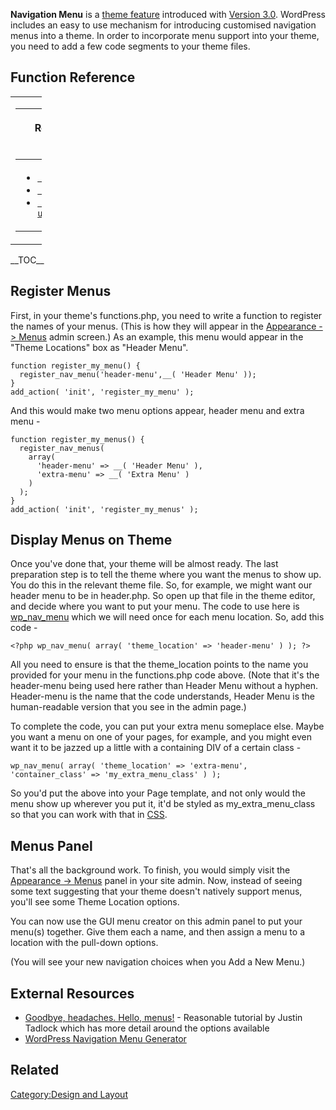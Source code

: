 {{Languages|
{{en|Navigation Menus}}
{{ja|Navigation Menus}}
{{sk|Navigačné menu}}
{{zh-cn|导航菜单}}
}}

'''Navigation Menu''' is a [[Theme Features|theme feature]] introduced with [[Version 3.0]].  WordPress includes an easy to use mechanism for introducing customised navigation menus into a theme.  In order to incorporate menu support into your theme, you need to add a few code segments to your theme files.

== Function Reference ==

{| cellspacing="10" width="100%"
|- valign="top"
| width="50%" |

{| class="widefat"
|- style="background:#464646; color:#d7d7d7;"
! '''Register Navigation Menu'''
|-
|
* <tt>[[Function Reference/register_nav_menus | register_nav_menus()]]</tt>
* <tt>[[Function Reference/register_nav_menu | register_nav_menu()]]</tt>
* <tt>[[Function Reference/unregister_nav_menu | unregister_nav_menu()]]</tt>
|}

| width="50%" |

{| class="widefat"
|- style="background:#464646; color:#d7d7d7;"
! '''Show Navigation Menu'''
|-
|
* <tt>[[Function Reference/has_nav_menu | has_nav_menu()]]</tt>
* <tt>[[Function Reference/wp_nav_menu | wp_nav_menu()]]</tt>
|}

|}

__TOC__

== Register Menus ==

First, in your theme's functions.php, you need to write a function to register the names of your menus. (This is how they will appear in the [[Appearance_Menus_SubPanel|Appearance -> Menus]] admin screen.) As an example, this menu would appear in the "Theme Locations" box as "Header Menu".

<pre>
function register_my_menu() {
  register_nav_menu('header-menu',__( 'Header Menu' ));
}
add_action( 'init', 'register_my_menu' );
</pre>

And this would make two menu options appear, header menu and extra menu -

<pre>
function register_my_menus() {
  register_nav_menus(
    array(
      'header-menu' => __( 'Header Menu' ),
      'extra-menu' => __( 'Extra Menu' )
    )
  );
}
add_action( 'init', 'register_my_menus' );
</pre>

== Display Menus on Theme ==

Once you've done that, your theme will be almost ready.  The last preparation step is to tell the theme where you want the menus to show up.  You do this in the relevant theme file.  So, for example, we might want our header menu to be in header.php.  So open up that file in the theme editor, and decide where you want to put your menu.  The code to use here is [[Function_Reference/wp_nav_menu|wp_nav_menu]] which we will need once for each menu location.  So, add this code -

<pre><?php wp_nav_menu( array( 'theme_location' => 'header-menu' ) ); ?></pre>

All you need to ensure is that the theme_location points to the name you provided for your menu in the functions.php code above.  (Note that it's the header-menu being used here rather than Header Menu without a hyphen. Header-menu is the name that the code understands, Header Menu is the human-readable version that you see in the admin page.)

To complete the code, you can put your extra menu someplace else. Maybe you want a menu on one of your pages, for example, and you might even want it to be jazzed up a little with a containing DIV of a certain class -

<pre>wp_nav_menu( array( 'theme_location' => 'extra-menu', 'container_class' => 'my_extra_menu_class' ) );</pre>

So you'd put the above into your Page template, and not only would the menu show up wherever you put it, it'd be styled as my_extra_menu_class so that you can work with that in [[CSS]].

== Menus Panel ==

That's all the background work.  To finish, you would simply visit the [[Appearance_Menus_SubPanel|Appearance -> Menus]] panel in your site admin.  
Now, instead of seeing some text suggesting that your theme doesn't natively support menus, you'll see some Theme Location options.  

You can now use the GUI menu creator on this admin panel to put your menu(s) together.  Give them each a name, and then assign a menu to a location with the pull-down options.

(You will see your new navigation choices when you Add a New Menu.)

== External Resources ==

* [http://justintadlock.com/archives/2010/06/01/goodbye-headaches-hello-menus Goodbye, headaches. Hello, menus!] - Reasonable tutorial by Justin Tadlock which has more detail around the options available
* [http://generatewp.com/nav-menus/ WordPress Navigation Menu Generator]

== Related ==
{{Navigation Menu Tags}}

{{Theme Support}}

[[Category:Design and Layout]]